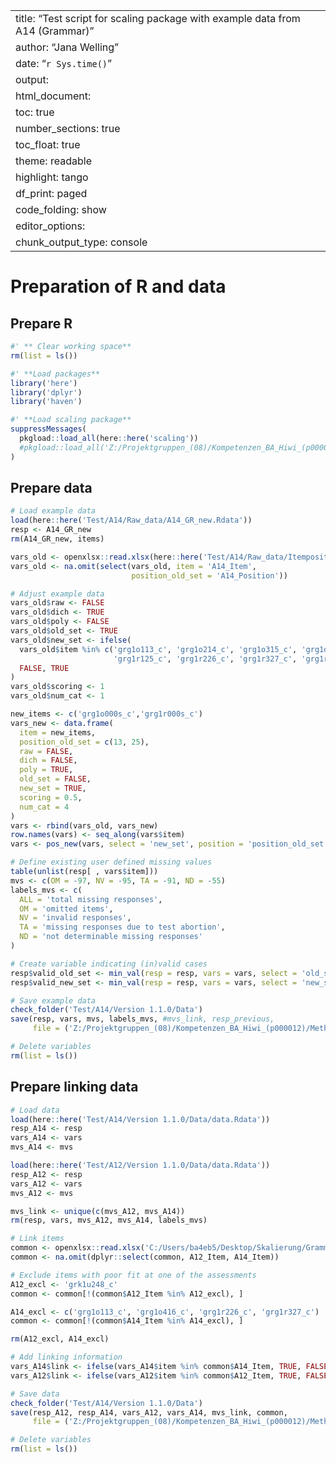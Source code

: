 
---
title: "Test script for scaling package with example data from A14 (Grammar)"
author: "Jana Welling"
date: "`r Sys.time()`"
output:
  html_document:
    toc: true
    number_sections: true
    toc_float: true
    theme: readable
    highlight: tango
    df_print: paged
    code_folding: show
editor_options: 
  chunk_output_type: console
---
  
# Preparation of R and data
  
## Prepare R
  
```{r preparation, warning = FALSE, message = FALSE, comment = NA, results = 'hide'}

#' ** Clear working space**
rm(list = ls())

#' **Load packages**
library('here')
library('dplyr')
library('haven')

#' **Load scaling package**
suppressMessages(
  pkgload::load_all(here::here('scaling'))
  #pkgload::load_all('Z:/Projektgruppen_(08)/Kompetenzen_BA_Hiwi_(p000012)/Methoden/Skalierung/Skalierungspaket/scaling')
)

```

## Prepare data

```{r data, warning = FALSE, message = FALSE, comment = NA, results = 'hide', eval = FALSE}
# Load example data
load(here::here('Test/A14/Raw_data/A14_GR_new.Rdata'))
resp <- A14_GR_new
rm(A14_GR_new, items)

vars_old <- openxlsx::read.xlsx(here::here('Test/A14/Raw_data/Itempositionen.xlsx'))
vars_old <- na.omit(select(vars_old, item = 'A14_Item',
                           position_old_set = 'A14_Position'))

# Adjust example data
vars_old$raw <- FALSE
vars_old$dich <- TRUE
vars_old$poly <- FALSE
vars_old$old_set <- TRUE
vars_old$new_set <- ifelse(
  vars_old$item %in% c('grg1o113_c', 'grg1o214_c', 'grg1o315_c', 'grg1o416_c',
                       'grg1r125_c', 'grg1r226_c', 'grg1r327_c', 'grg1r428_c'),
  FALSE, TRUE
)
vars_old$scoring <- 1
vars_old$num_cat <- 1

new_items <- c('grg1o000s_c','grg1r000s_c')
vars_new <- data.frame(
  item = new_items,
  position_old_set = c(13, 25),
  raw = FALSE,
  dich = FALSE,
  poly = TRUE,
  old_set = FALSE,
  new_set = TRUE,
  scoring = 0.5,
  num_cat = 4
)
vars <- rbind(vars_old, vars_new)
row.names(vars) <- seq_along(vars$item)
vars <- pos_new(vars, select = 'new_set', position = 'position_old_set')

# Define existing user defined missing values
table(unlist(resp[ , vars$item]))
mvs <- c(OM = -97, NV = -95, TA = -91, ND = -55)
labels_mvs <- c(
  ALL = 'total missing responses',
  OM = 'omitted items',
  NV = 'invalid responses',
  TA = 'missing responses due to test abortion',
  ND = 'not determinable missing responses'
)

# Create variable indicating (in)valid cases
resp$valid_old_set <- min_val(resp = resp, vars = vars, select = 'old_set', invalid = mvs)
resp$valid_new_set <- min_val(resp = resp, vars = vars, select = 'new_set', invalid = mvs)

# Save example data
check_folder('Test/A14/Version 1.1.0/Data')
save(resp, vars, mvs, labels_mvs, #mvs_link, resp_previous, 
     file = ('Z:/Projektgruppen_(08)/Kompetenzen_BA_Hiwi_(p000012)/Methoden/Skalierung/Skalierungspaket/Test/A14/Version 1.1.0/Data/data.Rdata'))

# Delete variables
rm(list = ls())
```

## Prepare linking data
```{r data}
# Load data
load(here::here('Test/A14/Version 1.1.0/Data/data.Rdata'))
resp_A14 <- resp
vars_A14 <- vars
mvs_A14 <- mvs

load(here::here('Test/A12/Version 1.1.0/Data/data.Rdata'))
resp_A12 <- resp
vars_A12 <- vars
mvs_A12 <- mvs

mvs_link <- unique(c(mvs_A12, mvs_A14))
rm(resp, vars, mvs_A12, mvs_A14, labels_mvs)

# Link items
common <- openxlsx::read.xlsx('C:/Users/ba4eb5/Desktop/Skalierung/Grammatik/Itempositionen.xlsx')
common <- na.omit(dplyr::select(common, A12_Item, A14_Item))

# Exclude items with poor fit at one of the assessments
A12_excl <- 'grk1u248_c'
common <- common[!(common$A12_Item %in% A12_excl), ]

A14_excl <- c('grg1o113_c', 'grg1o416_c', 'grg1r226_c', 'grg1r327_c')
common <- common[!(common$A14_Item %in% A14_excl), ]

rm(A12_excl, A14_excl)

# Add linking information
vars_A14$link <- ifelse(vars_A14$item %in% common$A14_Item, TRUE, FALSE)
vars_A12$link <- ifelse(vars_A12$item %in% common$A12_Item, TRUE, FALSE)

# Save data
check_folder('Test/A14/Version 1.1.0/Data')
save(resp_A12, resp_A14, vars_A12, vars_A14, mvs_link, common,
     file = ('Z:/Projektgruppen_(08)/Kompetenzen_BA_Hiwi_(p000012)/Methoden/Skalierung/Skalierungspaket/Test/A14/Version 1.1.0/Data/link_data.Rdata'))

# Delete variables
rm(list = ls())
```
